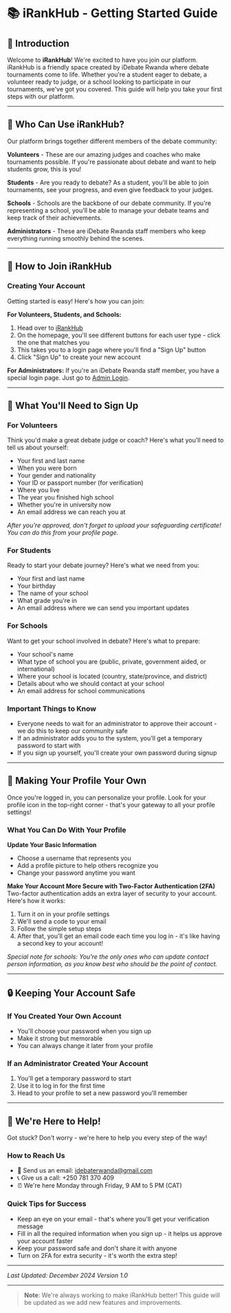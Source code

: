 # 📚 iRankHub - Getting Started Guide

## 🎯 Introduction

Welcome to **iRankHub**! We're excited to have you join our platform. iRankHub is a friendly space created by iDebate Rwanda where debate tournaments come to life. Whether you're a student eager to debate, a volunteer ready to judge, or a school looking to participate in our tournaments, we've got you covered. This guide will help you take your first steps with our platform.

---

## 👥 Who Can Use iRankHub?

Our platform brings together different members of the debate community:

**Volunteers** - These are our amazing judges and coaches who make tournaments possible. If you're passionate about debate and want to help students grow, this is you!

**Students** - Are you ready to debate? As a student, you'll be able to join tournaments, see your progress, and even give feedback to your judges.

**Schools** - Schools are the backbone of our debate community. If you're representing a school, you'll be able to manage your debate teams and keep track of their achievements.

**Administrators** - These are iDebate Rwanda staff members who keep everything running smoothly behind the scenes.

---

## 🔐 How to Join iRankHub

### Creating Your Account

Getting started is easy! Here's how you can join:

**For Volunteers, Students, and Schools:**
1. Head over to [iRankHub](https://irankhub.debaterwanda.org)
2. On the homepage, you'll see different buttons for each user type - click the one that matches you
3. This takes you to a login page where you'll find a "Sign Up" button
4. Click "Sign Up" to create your new account


**For Administrators:**
If you're an iDebate Rwanda staff member, you have a special login page. Just go to [Admin Login](https://irankhub.debaterwanda.org/auth/admin/login).

---

## 📝 What You'll Need to Sign Up

### For Volunteers
Think you'd make a great debate judge or coach? Here's what you'll need to tell us about yourself:
- Your first and last name
- When you were born
- Your gender and nationality
- Your ID or passport number (for verification)
- Where you live
- The year you finished high school
- Whether you're in university now
- An email address we can reach you at

*After you're approved, don't forget to upload your safeguarding certificate! You can do this from your profile page.*

### For Students
Ready to start your debate journey? Here's what we need from you:
- Your first and last name
- Your birthday
- The name of your school
- What grade you're in
- An email address where we can send you important updates

### For Schools
Want to get your school involved in debate? Here's what to prepare:
- Your school's name
- What type of school you are (public, private, government aided, or international)
- Where your school is located (country, state/province, and district)
- Details about who we should contact at your school
- An email address for school communications

### Important Things to Know
- Everyone needs to wait for an administrator to approve their account - we do this to keep our community safe
- If an administrator adds you to the system, you'll get a temporary password to start with
- If you sign up yourself, you'll create your own password during signup

---

## 👤 Making Your Profile Your Own

Once you're logged in, you can personalize your profile. Look for your profile icon in the top-right corner - that's your gateway to all your profile settings!

### What You Can Do With Your Profile

**Update Your Basic Information**
- Choose a username that represents you
- Add a profile picture to help others recognize you
- Change your password anytime you want

**Make Your Account More Secure with Two-Factor Authentication (2FA)**
Two-factor authentication adds an extra layer of security to your account. Here's how it works:
1. Turn it on in your profile settings
2. We'll send a code to your email
3. Follow the simple setup steps
4. After that, you'll get an email code each time you log in - it's like having a second key to your account!

*Special note for schools: You're the only ones who can update contact person information, as you know best who should be the point of contact.*


---

## 🔒 Keeping Your Account Safe

### If You Created Your Own Account
- You'll choose your password when you sign up
- Make it strong but memorable
- You can always change it later from your profile

### If an Administrator Created Your Account
1. You'll get a temporary password to start
2. Use it to log in for the first time
3. Head to your profile to set a new password you'll remember

---

## 🤝 We're Here to Help!

Got stuck? Don't worry - we're here to help you every step of the way!

### How to Reach Us
- 📧 Send us an email: idebaterwanda@gmail.com
- 📞 Give us a call: +250 781 370 409
- ⏰ We're here Monday through Friday, 9 AM to 5 PM (CAT)

### Quick Tips for Success
- Keep an eye on your email - that's where you'll get your verification message
- Fill in all the required information when you sign up - it helps us approve your account faster
- Keep your password safe and don't share it with anyone
- Turn on 2FA for extra security - it's worth the extra step!

---

*Last Updated: December 2024*
*Version 1.0*

---

> **Note**: We're always working to make iRankHub better! This guide will be updated as we add new features and improvements.
